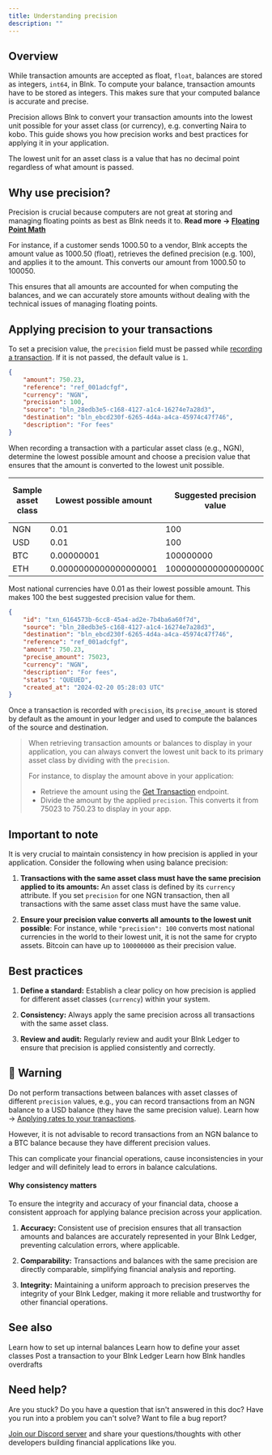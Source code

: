 ```yaml
---
title: Understanding precision
description: ""
---
```

## Overview

While transaction amounts are accepted as float, `float`, balances are stored as integers, `int64`, in Blnk. To compute your balance, transaction amounts have to be stored as integers. This makes sure that your computed balance is accurate and precise.

Precision allows Blnk to convert your transaction amounts into the lowest unit possible for your asset class (or currency), e.g. converting Naira to kobo. This guide shows you how precision works and best practices for applying it in your application.

<Tip>The lowest unit for an asset class is a value that has no decimal point regardless of what amount is passed.</Tip>

## Why use precision?

Precision is crucial because computers are not great at storing and managing floating points as best as Blnk needs it to. **Read more → [Floating Point Math](https://0.30000000000000004.com/)**

For instance, if a customer sends 1000.50 to a vendor, Blnk accepts the amount value as 1000.50 (float), retrieves the defined precision (e.g. 100), and applies it to the amount. This converts our amount from 1000.50 to 100050.

This ensures that all amounts are accounted for when computing the balances, and we can accurately store amounts without dealing with the technical issues of managing floating points.

## Applying precision to your transactions

To set a precision value, the `precision` field must be passed while [recording a transaction](record-a-transaction). If it is not passed, the default value is `1`.

```json sample request
{
    "amount": 750.23,
    "reference": "ref_001adcfgf",
    "currency": "NGN",
    "precision": 100,
    "source": "bln_28edb3e5-c168-4127-a1c4-16274e7a28d3",
    "destination": "bln_ebcd230f-6265-4d4a-a4ca-45974c47f746",
    "description": "For fees"
}
```

When recording a transaction with a particular asset class (e.g., NGN), determine the lowest possible amount and choose a precision value that ensures that the amount is converted to the lowest unit possible.

| Sample asset class | Lowest possible amount | Suggested precision value | Lowest unit to be stored
| --- | --- | --- | ---
| NGN | 0.01 | 100 | 1
| USD | 0.01 | 100 | 1
| BTC | 0.00000001 | 100000000 | 1
| ETH | 0.0000000000000000001 | 1000000000000000000 | 1

<Tip>Most national currencies have 0.01 as their lowest possible amount. This makes 100 the best suggested precision value for them.</Tip>

```json response
{
    "id": "txn_6164573b-6cc8-45a4-ad2e-7b4ba6a60f7d",
    "source": "bln_28edb3e5-c168-4127-a1c4-16274e7a28d3",
    "destination": "bln_ebcd230f-6265-4d4a-a4ca-45974c47f746",
    "reference": "ref_001adcfgf",
    "amount": 750.23,
    "precise_amount": 75023,
    "currency": "NGN",
    "description": "For fees",
    "status": "QUEUED",
    "created_at": "2024-02-20 05:28:03 UTC"
}
```

Once a transaction is recorded with `precision`, its `precise_amount` is stored by default as the amount in your ledger and used to compute the balances of the source and destination.

>When retrieving transaction amounts or balances to display in your application, you can always convert the lowest unit back to its primary asset class by dividing with the `precision`. 
>
>For instance, to display the amount above in your application:
>
>- Retrieve the amount using the [Get Transaction](/misc/get-transaction) endpoint.
>- Divide the amount by the applied `precision`. This converts it from 75023 to 750.23 to display in your app.

## Important to note

It is very crucial to maintain consistency in how precision is applied in your application. Consider the following when using balance precision:

1. **Transactions with the same asset class must have the same precision applied to its amounts:** An asset class is defined by its `currency` attribute. If you set `precision` for one NGN transaction, then all transactions with the same asset class must have the same value. 

2. **Ensure your precision value converts all amounts to the lowest unit possible**: For instance, while `"precision": 100` converts most national currencies in the world to their lowest unit, it is not the same for crypto assets. Bitcoin can have up to `100000000` as their precision value.

## Best practices

1. **Define a standard:** Establish a clear policy on how precision is applied for different asset classes (`currency`) within your system.

2. **Consistency:** Always apply the same precision across all transactions with the same asset class.

3. **Review and audit:** Regularly review and audit your Blnk Ledger to ensure that precision is applied consistently and correctly.

## 🚨 Warning

Do not perform transactions between balances with asset classes of different `precision` values, e.g., you can record transactions from an NGN balance to a USD balance (they have the same precision value). Learn how → [Applying rates to your transactions](rates).

However, it is not advisable to record transactions from an NGN balance to a BTC balance because they have different precision values. 

This can complicate your financial operations, cause inconsistencies in your ledger and will definitely lead to errors in balance calculations.

#### Why consistency matters

To ensure the integrity and accuracy of your financial data, choose a consistent approach for applying balance precision across your application.

1. **Accuracy:** Consistent use of precision ensures that all transaction amounts and balances are accurately represented in your Blnk Ledger, preventing calculation errors, where applicable.

2. **Comparability:** Transactions and balances with the same precision are directly comparable, simplifying financial analysis and reporting.

3. **Integrity:** Maintaining a uniform approach to precision preserves the integrity of your Blnk Ledger, making it more reliable and trustworthy for other financial operations.

## See also

<CardGroup>
	<Card title="Setting up internal balances" icon="book-open-cover" href="/ledger/tutorial/internal-balances">
        Learn how to set up internal balances
    </Card>
    <Card title="Asset classes" icon="book-open-cover" href="/ledger/guide/asset-classes">
	    Learn how to define your asset classes
    </Card>
    <Card title="Record a transaction" icon="book-open-cover" href="/ledger/tutorial/record-a-transaction">
	    Post a transaction to your Blnk Ledger
    </Card>
    <Card title="Handling overdrafts" icon="book-open-cover" href="/ledger/tutorial/overdrafts">
	    Learn how Blnk handles overdrafts
    </Card>
</CardGroup>

## Need help?

Are you stuck? Do you have a question that isn't answered in this doc? Have you run into a problem you can't solve? Want to file a bug report?

[Join our Discord server](https://discord.gg/7WNv94zPpx) and share your questions/thoughts with other developers building financial applications like you.